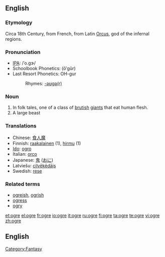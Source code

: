 {{see|Ogre}}
==English==

===Etymology===
Circa 18th Century, from French, from Latin [[Orcus]], god of the infernal regions.

===Pronunciation===
*[[IPA]]: /ˈo.ɡɝ/
*Schoolbook Phonetics: (ōʹgûr)
*Last Resort Phonetics: OH-gur
*:Rhymes: [[Rhymes:English:-əʊɡə(r)|-əʊɡə(r)]]
{{wikipedia}}

===Noun===
{{en-noun}}

# In folk tales, one of a class of [[brutish]] [[giant]]s that eat human flesh.
# A large beast

===Translations===
{{rfc-level|Translations at L3+ (AutoFormat would have corrected level of Translations)}}
*Chinese: [[食人魔]]
*Finnish: [[raakalainen]] (1), [[hirmu]] (1)
*[[Ido]]: [[ogro]]
*Italian: [[orco]] {{m}}
*Japanese: [[鬼]] ([[おに]])
*Latviešu: [[cilvēkēdājs]]
*Swedish: [[rese]]

===Related terms===
*[[ogreish]], [[ogrish]]
*[[ogress]]
*[[ogry]]

[[Category:Fantasy]]

[[et:ogre]]
[[el:ogre]]
[[fr:ogre]]
[[io:ogre]]
[[it:ogre]]
[[ru:ogre]]
[[fi:ogre]]
[[ta:ogre]]
[[te:ogre]]
[[vi:ogre]]
[[zh:ogre]]

== English ==
